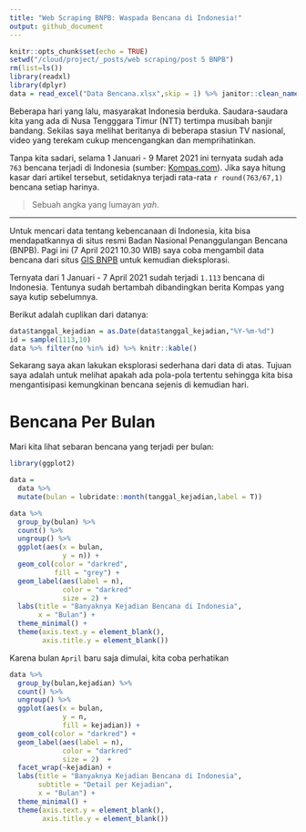 ```yaml
---
title: "Web Scraping BNPB: Waspada Bencana di Indonesia!"
output: github_document
---
```


```r
knitr::opts_chunk$set(echo = TRUE)
setwd("/cloud/project/_posts/web scraping/post 5 BNPB")
rm(list=ls())
library(readxl)
library(dplyr)
data = read_excel("Data Bencana.xlsx",skip = 1) %>% janitor::clean_names()
```

Beberapa hari yang lalu, masyarakat Indonesia berduka. Saudara-saudara kita yang ada di Nusa Tengggara Timur (NTT) tertimpa musibah banjir bandang. Sekilas saya melihat beritanya di beberapa stasiun TV nasional, video yang terekam cukup mencengangkan dan memprihatinkan. 

Tanpa kita sadari, selama 1 Januari - 9 Maret 2021 ini ternyata sudah ada `763` bencana terjadi di Indonesia (sumber: [Kompas.com](https://www.kompas.com/tren/read/2021/03/10/203500465/data-terbaru-bnpb--763-bencana-terjadi-sepanjang-2021?page=all)). Jika saya hitung kasar dari artikel tersebut, setidaknya terjadi rata-rata `r round(763/67,1)` bencana setiap harinya.

> Sebuah angka yang lumayan _yah_.

---

Untuk mencari data tentang kebencanaan di Indonesia, kita bisa mendapatkannya di situs resmi Badan Nasional Penanggulangan Bencana (BNPB). Pagi ini (7 April 2021 10.30 WIB) saya coba mengambil data bencana dari situs [GIS BNPB](https://gis.bnpb.go.id/) untuk kemudian dieksplorasi.

Ternyata dari 1 Januari - 7 April 2021 sudah terjadi `1.113` bencana di Indonesia. Tentunya sudah bertambah dibandingkan berita Kompas yang saya kutip sebelumnya.

Berikut adalah cuplikan dari datanya:

```r
data$tanggal_kejadian = as.Date(data$tanggal_kejadian,"%Y-%m-%d")
id = sample(1113,10)
data %>% filter(no %in% id) %>% knitr::kable()
```

Sekarang saya akan lakukan eksplorasi sederhana dari data di atas. Tujuan saya adalah untuk melihat apakah ada pola-pola tertentu sehingga kita bisa mengantisipasi kemungkinan bencana sejenis di kemudian hari.

# Bencana Per Bulan

Mari kita lihat sebaran bencana yang terjadi per bulan:

```r
library(ggplot2)

data = 
  data %>%
  mutate(bulan = lubridate::month(tanggal_kejadian,label = T))

data %>%
  group_by(bulan) %>% 
  count() %>% 
  ungroup() %>% 
  ggplot(aes(x = bulan,
             y = n)) +
  geom_col(color = "darkred",
           fill = "grey") +
  geom_label(aes(label = n),
             color = "darkred"
             size = 2) +
  labs(title = "Banyaknya Kejadian Bencana di Indonesia",
       x = "Bulan") +
  theme_minimal() +
  theme(axis.text.y = element_blank(),
        axis.title.y = element_blank())
```

Karena bulan `April` baru saja dimulai, kita coba perhatikan

```r
data %>%
  group_by(bulan,kejadian) %>% 
  count() %>% 
  ungroup() %>% 
  ggplot(aes(x = bulan,
             y = n,
             fill = kejadian)) +
  geom_col(color = "darkred") +
  geom_label(aes(label = n),
             color = "darkred"
             size = 2)  +
  facet_wrap(~kejadian) +
  labs(title = "Banyaknya Kejadian Bencana di Indonesia",
       subtitle = "Detail per Kejadian",
       x = "Bulan") +
  theme_minimal() +
  theme(axis.text.y = element_blank(),
        axis.title.y = element_blank())
```

